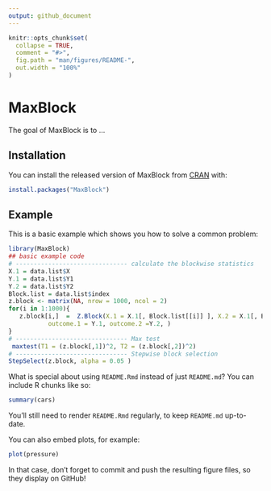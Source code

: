 ```yaml
---
output: github_document
---
```


<!-- README.md is generated from README.Rmd. Please edit that file -->

```r
knitr::opts_chunk$set(
  collapse = TRUE,
  comment = "#>",
  fig.path = "man/figures/README-",
  out.width = "100%"
)
```

# MaxBlock

<!-- badges: start -->
<!-- badges: end -->

The goal of MaxBlock is to ...

## Installation

You can install the released version of MaxBlock from [CRAN](https://CRAN.R-project.org) with:

``` r
install.packages("MaxBlock")
```

## Example

This is a basic example which shows you how to solve a common problem:

```r
library(MaxBlock)
## basic example code
# ------------------------------- calculate the blockwise statistics
X.1 = data.list$X
Y.1 = data.list$Y1
Y.2 = data.list$Y2
Block.list = data.list$index
z.block <- matrix(NA, nrow = 1000, ncol = 2)
for(i in 1:1000){
   z.block[i,]  =  Z.Block(X.1 = X.1[, Block.list[[i]] ], X.2 = X.1[, Block.list[[i]] ],
           outcome.1 = Y.1, outcome.2 =Y.2, )
}
# ------------------------------- Max test 
 maxtest(T1 = (z.block[,1])^2, T2 = (z.block[,2])^2)
# ------------------------------- Stepwise block selection 
StepSelect(z.block, alpha = 0.05 )
```

What is special about using `README.Rmd` instead of just `README.md`? You can include R chunks like so:

```r
summary(cars)
```

You'll still need to render `README.Rmd` regularly, to keep `README.md` up-to-date.

You can also embed plots, for example:

```r
plot(pressure)
```

In that case, don't forget to commit and push the resulting figure files, so they display on GitHub!
